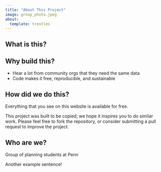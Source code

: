 ---
title: "About This Project"
image: group_photo.jpeg
about:
  template: trestles
---

## What is this?

## Why build this?
- Hear a lot from community orgs that they need the same data
- Code makes it free, reproducible, and sustainable

## How did we do this?
Everything that you see on this website is available for free.

This project was built to be copied; we hope it inspires you to do similar work. Please feel free to fork the repository, or consider submitting a pull request to improve the project.


## Who are we?
Group of planning students at Penn

Another example sentence!